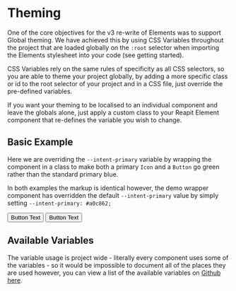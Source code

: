 
<Meta title="Theming" />

# Theming

One of the core objectives for the v3 re-write of Elements was to support Global theming. We have achieved this by using CSS Variables throughout the project that are loaded globally on the `:root` selector when importing the Elements stylesheet into your code (see getting started).

CSS Variables rely on the same rules of specificity as all CSS selectors, so you are able to theme your project globally, by adding a more specific class or id to the root selector of your project and in a CSS file, just override the pre-defined variables.

If you want your theming to be localised to an individual component and leave the globals alone, just apply a custom class to your Reapit Element component that re-defines the variable you wish to change.

## Basic Example

Here we are overriding the `--intent-primary` variable by wrapping the component in a class to make both a primary `Icon` and a `Button` go green rather than the standard primary blue.

In both examples the markup is identical however, the demo wrapper component has overridden the default `--intent-primary` value by simply setting `--intent-primary: #a0c862;`

<Canvas>
  <Story name="Basic Example">
    <Button intent="primary">Button Text</Button>
    <DemoThemeWrapper>
      <Button intent="primary">Button Text</Button>
    </DemoThemeWrapper>
    <Icon intent="primary" icon="cloudSolidSystem" iconSize="medium" />
    <DemoThemeWrapper>
      <Icon intent="primary" icon="cloudSolidSystem" iconSize="medium" />
    </DemoThemeWrapper>
  </Story>
</Canvas>

<RenderHtmlMarkup component="Theming" story="Basic Example" />

## Available Variables

The variable usage is project wide - literally every component uses some of the variables - so it would be impossible to document all of the places they are used however, you can view a list of the available variables on [Github here](https://github.com/reapit/foundations/blob/master/packages/elements/src/styles/globals.ts#L171).
